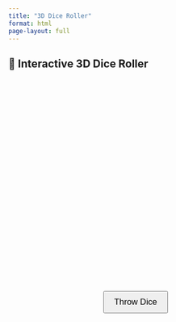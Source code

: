 ```yaml
---
title: "3D Dice Roller"
format: html
page-layout: full
---
```


## 🎲 Interactive 3D Dice Roller

<div id="dice-container" style="width: 100%; height: 400px;"></div>

<button id="throw-btn" style="display:block; margin: 20px auto; padding: 10px 20px; font-size: 1.2em;">
  Throw Dice
</button>

<!-- Load external libraries -->
<script src="https://cdn.jsdelivr.net/npm/three@0.150.1/build/three.min.js"></script>
<script src="https://cdn.jsdelivr.net/npm/cannon-es@0.20.0/dist/cannon-es.min.js"></script>
<script src="https://cdn.jsdelivr.net/gh/zz85/dice-thrower@main/dist/dice.min.js"></script>

<script>
let diceBox;

function initDice() {
  const container = document.getElementById("dice-container");

  diceBox = new Dice.DiceBox(container, {
    w: container.clientWidth,
    h: 400,
    scale: 100,
    theme: "default"
  });

  diceBox.drawSelector();
}

function throwDice3D() {
  if (!diceBox) return;
  diceBox.clear();
  diceBox.roll([1], true);
}

window.addEventListener("load", () => {
  initDice();
  document.getElementById("throw-btn").addEventListener("click", throwDice3D);
});
</script>
